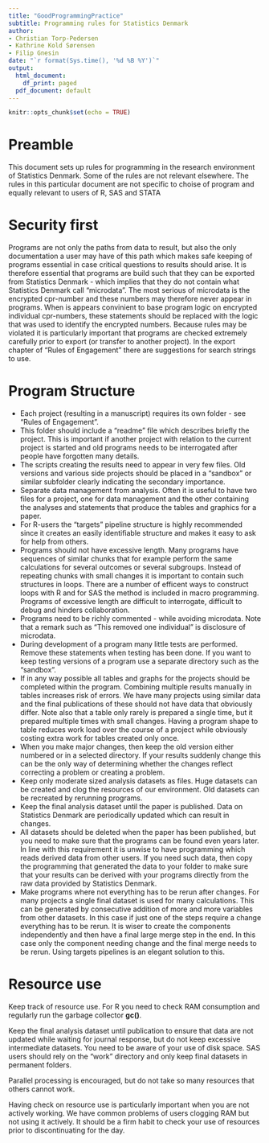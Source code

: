 ```yaml
---
title: "GoodProgrammingPractice"
subtitle: Programming rules for Statistics Denmark
author:
- Christian Torp-Pedersen
- Kathrine Kold Sørensen
- Filip Gnesin
date: "`r format(Sys.time(), '%d %B %Y')`"
output:
  html_document:
    df_print: paged
  pdf_document: default
---
```




```r
knitr::opts_chunk$set(echo = TRUE)
```

# Preamble

This document sets up rules for programming in the research environment of Statistics Denmark. Some of the rules are not relevant elsewhere.  The rules in this particular document are not specific to choise of program and equally relevant to users of R, SAS and STATA

# Security first
Programs are not only the paths from data to result, but also the only documentation a user may have of this path which makes safe keeping of programs essential in case critical questions to results should arise.  It is therefore essential that programs are build such that they can be exported from Statistics Denmark - which implies that they do not contain what Statistics Denmark call "microdata".  The most serious of microdata is the encrypted cpr-number and these numbers may therefore never appear in programs. When is appears convinient to base program logic on encrypted individual cpr-numbers, these statements should be replaced with the logic that was used to identify the encrypted numbers.  Because rules may be violated it is particularly important that programs are checked extremely carefully prior to export (or transfer to another project).  In the export chapter of "Rules of Engagement" there are suggestions for search strings to use.

# Program Structure
* Each project (resulting in a manuscript) requires its own folder - see "Rules of Engagement".
* This folder should include a "readme" file which describes briefly the project. This is important if another project with relation to the current project is started and old programs needs to be interrogated after people have forgotten many details.
* The scripts creating the results need to appear in very few files. Old versions and various side projects should be placed in a "sandbox" or similar subfolder clearly indicating the secondary importance.
* Separate data management from analysis. Often it is useful to have two files for a project, one for data management and the other containing the analyses and statements that produce the tables and graphics for a paper.  
* For R-users the "targets" pipeline structure is highly recommended since it creates an easily identifiable structure and makes it easy to ask for help from others.
* Programs should not have excessive length.  Many programs have sequences of similar chunks that for example perform the same calculations for several outcomes or several subgroups.  Instead of repeating chunks with small changes it is important to contain such structures in loops.  There are a number of efficent ways to construct loops with R and for SAS the method is included in macro programming.  Programs of excessive length are difficult to interrogate, difficult to debug and hinders collaboration.
* Programs need to be richly commented - while avoiding microdata.  Note that a remark such as "This removed one individual" is disclosure of microdata.
* During development of a program many little tests are performed.  Remove these statements when testing has been done. If you want to keep testing versions of a program use a separate directory such as the "sandbox".
* If in any way possible all tables and graphs for the projects should be completed within the program. Combining multiple results manually in tables increases risk of errors. We have many projects using similar data and the final publications of these should not have data that obviously differ.  Note also that a table only rarely is prepared a single time, but it prepared multiple times with small changes. Having a program shape to table reduces work load over the course of a project while obviously costing extra work for tables created only once. 
* When you make major changes, then keep the old version either numbered or in a selected directory. If your results suddenly change this can be the only way of determining whether the changes reflect correcting a problem or creating a problem.
* Keep only moderate sized analysis datasets as files. Huge datasets can be created and clog the resources of our environment. Old datasets can be recreated by rerunning programs.
* Keep the final analysis dataset until the paper is published. Data on Statistics Denmark are periodically updated which can result in changes.
* All datasets should be deleted when the paper has been published, but you need to make sure that the programs can be found even years later. In line with this requirement it is unwise to have programming which reads derived data from other users.  If you need such data, then copy the programming that generated the data to your folder to make sure that your results can be derived with your programs directly from the raw data provided by Statistics Denmark.
* Make programs where not everything has to be rerun after changes. For many projects a single final dataset is used for many calculations. This can be generated by consecutive addition of more and more variables from other datasets. In this case if just one of the steps require a change everything has to be rerun. It is wiser to create the components independently and then have a final large merge step in the end. In this case only the component needing change and the final merge needs to be rerun.  Using targets pipelines is an elegant solution to this.

# Resource use
Keep track of resource use.  For R you need to check RAM consumption and regularly run the garbage collector **gc()**.

Keep the final analysis dataset until publication to ensure that data are not updated while waiting for journal response, but do not keep excessive intermediate datasets. You need to be aware of your use of disk space.  SAS users should rely on the "work" directory and only keep final datasets in permanent folders.

Parallel processing is encouraged, but do not take so many resources that others cannot work.

Having check on resource use is particularly important when you are not actively working. We have common problems of users clogging RAM but not using it actively.  It should be a firm habit to check your use of resources prior to discontinuating for the day.



